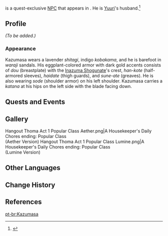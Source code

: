 {{Meta
<!-- REMOVE THIS TEMPLATE AFTER ADDING MISSING INFO -->
|missing_NPC_profile  = yes
}}
{{Character Infobox
|image            = NPC Kazumasa.png
|voiceEN          = 
|voiceCN          = 
|voiceJP          = 
|voiceKR          = 
|region           = Inazuma
|location         = Inazuma
|affiliation      = Yashiro Commission
|title            = Yashiro Commission Representative
|type             = Quest NPC
}}
{{Lang|'''Kazumasa'''|ja=一正|ja_rm=Kazumasa}} is a quest-exclusive [[NPC]] that appears in {{Quest|A Housekeeper's Daily Chores}}. He is [[Yuuri]]'s husband.<ref>{{Ref/Quest|Start Spreadin' the News}}</ref>

==Profile==
<!-- detailed story/lore information goes here -->
''(To be added.)''

===Appearance===
Kazumasa wears a  lavender ''shitagi'', indigo ''kobakama'', and he is barefoot in ''waraji'' sandals. His eggplant-colored armor with dark gold accents consists of ''dou'' (breastplate) with the [[Inazuma Shogunate]]'s crest, ''han-kote'' (half-armored sleeves), ''haidate'' (thigh guards), and ''sune-ate'' (greaves). He is also wearing ''sode'' (shoulder armor) on his left shoulder. Kazumasa carries a ''katana'' at his hips on the left side with the blade facing down.

==Quests and Events==
{{Quests and Events}}

==Gallery==
<gallery>
Hangout Thoma Act 1 Popular Class Aether.png|A Housekeeper's Daily Chores ending: Popular Class<br>(Aether Version)
Hangout Thoma Act 1 Popular Class Lumine.png|A Housekeeper's Daily Chores ending: Popular Class<br>(Lumine Version)
</gallery>

==Other Languages==
{{Other Languages
|default_hidden = 1
|en      = Kazumasa
|zhs     = 一正
|zhs_rm  = Yīzhèng
|zht     = 一正
|zht_rm  = Yīzhèng
|ja      = 一正
|ja_rm   = Kazumasa
|ko      = 카즈마사
|es      = Kazumasa
|fr      = Kazumasa
|ru      = Кадзумаса
|th      = Kazumasa
|vi      = Kazumasa
|de      = Kazumasa
|id      = Kazumasa
|pt      = Kazumasa
|tr      = Kazumasa
|it      = Kazumasa
}}

==Change History==
{{Change History|2.2}}

==References==
{{Reflist}}

[[pt-br:Kazumasa]]